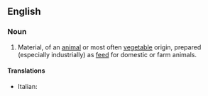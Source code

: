 ==English==

===Noun===
{{en-noun|head=[[animal]] [[feed]]}}

# Material, of an [[animal]] or most often [[vegetable]] origin, prepared (especially industrially) as [[feed]] for domestic or farm animals.

====Translations====
{{trans-top|material}}
* Italian: {{t+|it|mangime}}
{{trans-mid}}
{{trans-bottom}}